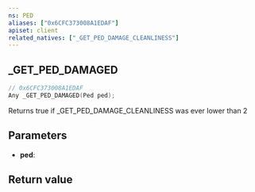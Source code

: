 ```yaml
---
ns: PED
aliases: ["0x6CFC373008A1EDAF"]
apiset: client
related_natives: ["_GET_PED_DAMAGE_CLEANLINESS"]
---
```

## _GET_PED_DAMAGED

```c
// 0x6CFC373008A1EDAF
Any _GET_PED_DAMAGED(Ped ped);
```

Returns true if _GET_PED_DAMAGE_CLEANLINESS was ever lower than 2

## Parameters
* **ped**:

## Return value